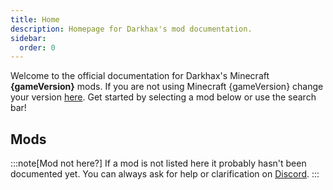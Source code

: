 ```yaml
---
title: Home
description: Homepage for Darkhax's mod documentation.
sidebar:
  order: 0
---
```



Welcome to the official documentation for Darkhax's Minecraft **{gameVersion}** mods. If you are not using Minecraft
{gameVersion} change your version [here](https://docs.darkhax.net). Get started by selecting a mod below or use the
search bar!

## Mods
:::note[Mod not here?]
If a mod is not listed here it probably hasn't been documented yet. You can always ask for help or clarification on
[Discord](https://discord.darkhax.net).
:::

<CardGrid>
    <ModCard projectId={280510} ref="/attributefix"/>
    <ModCard projectId={228525} ref="/bookshelf/intro"/>
    <ModCard projectId={250419} ref="/enchantment-descriptions"/>
    <ModCard projectId={354339} ref="/open-loader"/>
    <ModCard projectId={306549} ref="/tips/intro"/>
</CardGrid>